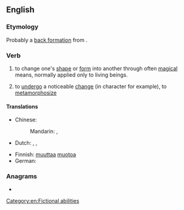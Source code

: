 ==English==

===Etymology===
Probably a [[back formation]] from {{m|en|shapeshifter}}.

===Verb===
{{en-verb|shapeshifts|shapeshifting|shapeshifted|shapeshifted}}

# {{lb|en|fantasy|mythology}} to change one's [[shape]] or [[form]] into another through often [[magical]] means, normally applied only to living beings.
# {{lb|en|figuratively}} to [[undergo]] a noticeable [[change]] (in character for example), to [[metamorphosize]]

====Translations====
{{trans-top|change shape}}
* Chinese:
*: Mandarin: {{t|cmn|变身|tr=biànshēn|sc=Hans}}, {{t|cmn|變身|sc=Hans}}
* Dutch: {{t+|nl|transfigureren}}, {{t+|nl|metamorfoseren}}, {{t|nl|gedaante wisselen}}
{{trans-mid}}
* Finnish: [[muuttaa]] [[muoto]]a
* German: {{t|de|gestaltwandeln}}
{{trans-bottom}}

===Anagrams===
* {{anagrams|en|phaseshift}}

[[Category:en:Fictional abilities]]